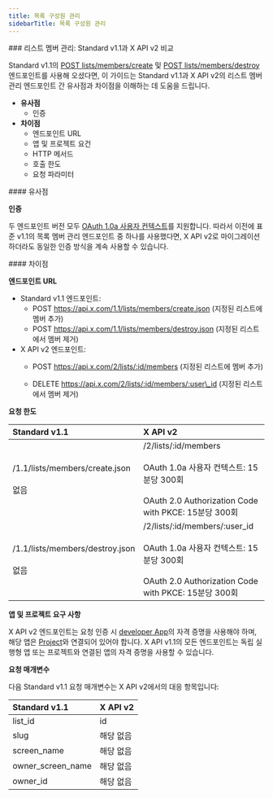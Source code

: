 ```yaml
---
title: 목록 구성원 관리
sidebarTitle: 목록 구성원 관리
---
```



<div id="manage-list-members-standard-v11-compared-to-x-api-v2">
  ### 리스트 멤버 관리: Standard v1.1과 X API v2 비교
</div>

Standard v1.1의 [POST lists/members/create](https://developer.x.com/en/docs/twitter-api/v1/accounts-and-users/create-manage-lists/api-reference/post-lists-members-create) 및 [POST lists/members/destroy](https://developer.x.com/en/docs/twitter-api/v1/accounts-and-users/create-manage-lists/api-reference/post-lists-members-destroy) 엔드포인트를 사용해 오셨다면, 이 가이드는 Standard v1.1과 X API v2의 리스트 멤버 관리 엔드포인트 간 유사점과 차이점을 이해하는 데 도움을 드립니다.

- **유사점**
  - 인증
- **차이점**
  - 엔드포인트 URL
  - 앱 및 프로젝트 요건
  - HTTP 메서드
  - 호출 한도
  - 요청 파라미터

<div id="similarities">
  #### 유사점
</div>

**인증**

두 엔드포인트 버전 모두 [OAuth 1.0a 사용자 컨텍스트](https://developer.x.com/content/developer-twitter/resources/fundamentals/authentication)를 지원합니다. 따라서 이전에 표준 v1.1의 목록 멤버 관리 엔드포인트 중 하나를 사용했다면, X API v2로 마이그레이션하더라도 동일한 인증 방식을 계속 사용할 수 있습니다.

<div id="differences">
  #### 차이점
</div>

**엔드포인트 URL**

- Standard v1.1 엔드포인트:
  - POST https://api.x.com/1.1/lists/members/create.json
    (지정된 리스트에 멤버 추가)
  - POST https://api.x.com/1.1/lists/members/destroy.json
    (지정된 리스트에서 멤버 제거)
- X API v2 엔드포인트:
  - POST https://api.x.com/2/lists/:id/members
    (지정된 리스트에 멤버 추가)

  - DELETE https://api.x.com/2/lists/:id/members/:user\_id
    (지정된 리스트에서 멤버 제거)

**요청 한도**

| **Standard v1.1** | **X API v2** |
| :--- | :--- |
| /1.1/lists/members/create.json<br /><br />없음 | /2/lists/:id/members<br /><br />OAuth 1.0a 사용자 컨텍스트: 15분당 300회<br /><br />OAuth 2.0 Authorization Code with PKCE: 15분당 300회 |
| /1.1/lists/members/destroy.json<br /><br />없음 | /2/lists/:id/members/:user\_id<br /><br />OAuth 1.0a 사용자 컨텍스트: 15분당 300회<br /><br />OAuth 2.0 Authorization Code with PKCE: 15분당 300회 |

**앱 및 프로젝트 요구 사항**

X API v2 엔드포인트는 요청 인증 시 [developer App](/ko/resources/fundamentals/developer-apps)의 자격 증명을 사용해야 하며, 해당 앱은 [Project](/ko/resources/fundamentals/projects)와 연결되어 있어야 합니다. X API v1.1의 모든 엔드포인트는 독립 실행형 앱 또는 프로젝트와 연결된 앱의 자격 증명을 사용할 수 있습니다.

**요청 매개변수**

다음 Standard v1.1 요청 매개변수는 X API v2에서의 대응 항목입니다:

| **Standard v1.1** | **X API v2** |
| :--- | :--- |
| list\_id | id  |
| slug | 해당 없음 |
| screen\_name | 해당 없음 |
| owner\_screen\_name | 해당 없음 |
| owner\_id | 해당 없음 |